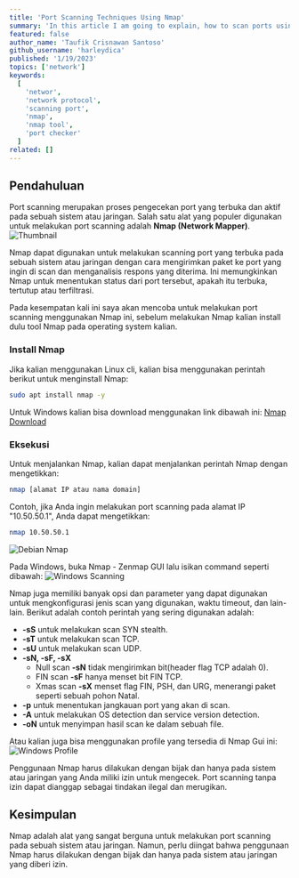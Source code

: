 ```yaml
---
title: 'Port Scanning Techniques Using Nmap'
summary: 'In this article I am going to explain, how to scan ports using nmap. How? read this article to the end😉'
featured: false
author_name: 'Taufik Crisnawan Santoso'
github_username: 'harleydica'
published: '1/19/2023'
topics: ['network']
keywords:
  [
    'networ',
    'network protocol',
    'scanning port',
    'nmap',
    'nmap tool',
    'port checker'
  ]
related: []
---
```

## Pendahuluan

Port scanning merupakan proses pengecekan port yang terbuka dan aktif pada sebuah sistem atau jaringan. Salah satu alat yang populer digunakan untuk melakukan port scanning adalah **Nmap (Network Mapper)**.
![Thumbnail](https://ik.imagekit.io/taufik/blog/nmap-scanning-port/thumbnail.png 'Thumbnail')

Nmap dapat digunakan untuk melakukan scanning port yang terbuka pada sebuah sistem atau jaringan dengan cara mengirimkan paket ke port yang ingin di scan dan menganalisis respons yang diterima. Ini memungkinkan Nmap untuk menentukan status dari port tersebut, apakah itu terbuka, tertutup atau terfiltrasi.

Pada kesempatan kali ini saya akan mencoba untuk melakukan port scanning menggunakan Nmap ini, sebelum melakukan Nmap kalian install dulu tool Nmap pada operating system kalian.

### Install Nmap

Jika kalian menggunakan Linux cli, kalian bisa menggunakan perintah berikut untuk menginstall Nmap:
```bash
sudo apt install nmap -y
```

Untuk Windows kalian bisa download menggunakan link dibawah ini:
[Nmap Download](https://nmap.org/download.html)

### Eksekusi

Untuk menjalankan Nmap, kalian dapat menjalankan perintah Nmap dengan mengetikkan:
```bash
nmap [alamat IP atau nama domain]
```
Contoh, jika Anda ingin melakukan port scanning pada alamat IP "10.50.50.1", Anda dapat mengetikkan:
```bash
nmap 10.50.50.1
```
![Debian Nmap](https://ik.imagekit.io/taufik/blog/nmap-scanning-port/debian-scanning.png 'Debian Nmap')

Pada Windows, buka Nmap - Zenmap GUI lalu isikan command seperti dibawah:
![Windows Scanning](https://ik.imagekit.io/taufik/blog/nmap-scanning-port/windows-scanning.png 'Windows Scanning')


Nmap juga memiliki banyak opsi dan parameter yang dapat digunakan untuk mengkonfigurasi jenis scan yang digunakan, waktu timeout, dan lain-lain. Berikut adalah contoh perintah yang sering digunakan adalah:

- **-sS** untuk melakukan scan SYN stealth.
- **-sT** untuk melakukan scan TCP.
- **-sU** untuk melakukan scan UDP.
- **-sN, -sF, -sX**
    - Null scan **-sN** tidak mengirimkan bit(header flag TCP adalah 0).
    - FIN scan **-sF** hanya menset bit FIN TCP.
    - Xmas scan **-sX** menset flag FIN, PSH, dan URG, menerangi paket seperti sebuah pohon Natal.
- **-p** untuk menentukan jangkauan port yang akan di scan.
- **-A** untuk melakukan OS detection dan service version detection.
- **-oN** untuk menyimpan hasil scan ke dalam sebuah file.

Atau kalian juga bisa menggunakan profile yang tersedia di Nmap Gui ini:
![Windows Profile](https://ik.imagekit.io/taufik/blog/nmap-scanning-port/windows-profile.png 'Windows Profile')

<Callout type='warning'>
Penggunaan Nmap harus dilakukan dengan bijak dan hanya pada sistem atau jaringan yang Anda miliki izin untuk mengecek. Port scanning tanpa izin dapat dianggap sebagai tindakan ilegal dan merugikan.
</Callout>

## Kesimpulan

Nmap adalah alat yang sangat berguna untuk melakukan port scanning pada sebuah sistem atau jaringan. Namun, perlu diingat bahwa penggunaan Nmap harus dilakukan dengan bijak dan hanya pada sistem atau jaringan yang diberi izin.